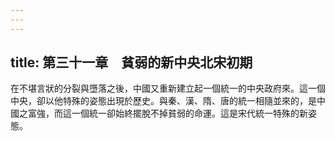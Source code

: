 ```yaml
---
---
---
```

title: 第三十一章　貧弱的新中央北宋初期
---




在不堪言狀的分裂與墮落之後，中國又重新建立起一個統一的中央政府來。這一個中央，卻以他特殊的姿態出現於歷史。與秦、漢、隋、唐的統一相隨並來的，是中國之富強，而這一個統一卻始終擺脫不掉貧弱的命運。這是宋代統一特殊的新姿態。